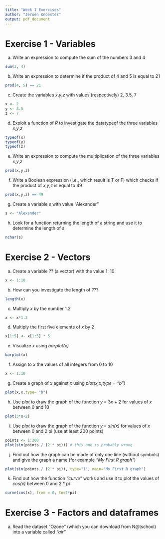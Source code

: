 ---
title: "Week 1 Exercises"
author: "Jeroen Knoester"
output: pdf_document
---
# Exercise 1 - Variables
a) Write an expression to compute the sum of the numbers 3 and 4

```{r}
sum(3, 4)
```
b) Write an expression to determine if the product of 4 and 5 is equal to 21
```{r}
prod(4, 5) == 21
```
c) Create the variables *x*,*y*,*z* with values (respectively) 2, 3.5, 7
```{r}
x <- 2
y <- 3.5
z <- 7
```
d) Exploit a function of *R* to investigate the datatypeof the three variables *x*,*y*,*z*
```{r}
typeof(x)
typeof(y)
typeof(z)
```
e) Write an expression to compute the multiplication of the three variables *x*,*y*,*z*
```{r}
prod(x,y,z)
```
f) Write a Boolean expression (i.e., which result is T or F) which checks if the product of *x*,*y*,*z*  is equal to 49
```{r}
prod(x,y,z) == 49
```
g) Create a variable *s* with value "Alexander"
```{r}
s <- "Alexander"
```
h) Look for a function returning the length of a string and use it to determine the length of *s*
```{r}
nchar(s)
```  
\newpage
# Exercise 2 - Vectors
a) Create a variable ?? (a vector) with the value 1: 10
```{r}
x <- 1:10
```
b) How can you investigate the length of ???
```{r}
length(x)
```
c) Multiply *x* by the number 1.2
```{r}
x <- x*1.2
```
d) Multiply the first five elements of *x* by 2
```{r}
x[1:5] <- x[1:5] * 5
```
e) Visualize *x* using *barplot(x)*
```{r}
barplot(x)
```
f) Assign to *x* the values of all integers from 0 to 10
```{r}
x <- 1:10
```
g) Create a graph of *x* against *x* using *plot(x,x,type = "b")*
```{r}
plot(x,x,type= "b")
```
h) Use *plot* to draw the graph of the function *y* = 3*x* + 2 for values of *x* between 0 and 10
```{r}
plot(3*x+2)
```
i) Use *plot* to draw the graph of the function *y* = *sin(x)* for values of *x* between 0 and 2 pi
(use at least 200 points)
```{r}
points <- 1:200
plot(sin(points / (2 * pi))) # this one is probably wrong
```
j) Find out how the graph can be made of only one line (without symbols) and give the graph a
name (for example *"My First R graph"*)
```{r}
plot(sin(points / (2 * pi)), type="l", main="My First R graph")
```
k) Find out how the function *"curve"* works and use it to plot the values of *cos(x)* between 0
and 2 * pi```{r}curve(cos(x), from = 0, to=2*pi)```\newpage# Exercise 3 - Factors and dataframesa) Read the dataset "Ozone" (which you can download from N@tschool) into a variable called
*"air"*